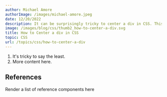 ```yaml
---
author: Michael Amore
authorImage: /images/michael-amore.jpeg
date: 12/20/2022
description: It can be surprisingly tricky to center a div in CSS. This article explains a few of the common techniques used to center a div (or any element) both horizontally and vertically in CSS.
image: /images/blog/css/thumb2_how-to-center-a-div.svg
title: How to Center a div in CSS
topic: CSS
url: /topics/css/how-to-center-a-div
---
```


1. It's tricky to say the least.
2. More content here.

## References

Render a list of reference components here
